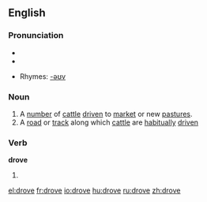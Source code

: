 ==English==

===Pronunciation===
* {{IPA|/'drɔʊf/}}
*{{audio|en-us-drove.ogg|Audio (US)}}


*Rhymes: [[Rhymes:English:-əʊv|-əʊv]]

===Noun===
{{en-noun}}

# A [[number]] of [[cattle]] [[drive]]n to [[market]] or new [[pasture]]s.
# A [[road]] or [[track]] along which [[cattle]] are [[habitually]] [[drive]]n

===Verb===
'''drove'''

# {{simple past of|drive}}

[[el:drove]]
[[fr:drove]]
[[io:drove]]
[[hu:drove]]
[[ru:drove]]
[[zh:drove]]